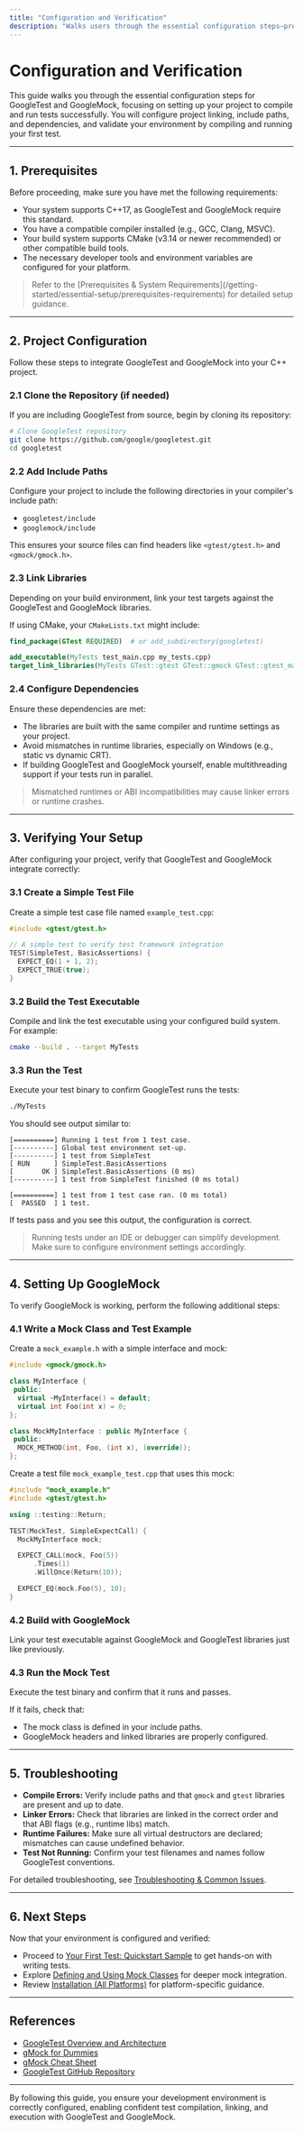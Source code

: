 ```yaml
---
title: "Configuration and Verification"
description: "Walks users through the essential configuration steps—project linking, include paths, and dependency setup—alongside clear instructions for verifying a first successful test run. This ensures users can confidently compile, link, and execute tests in their chosen environment."
---
```


# Configuration and Verification

This guide walks you through the essential configuration steps for GoogleTest and GoogleMock, focusing on setting up your project to compile and run tests successfully. You will configure project linking, include paths, and dependencies, and validate your environment by compiling and running your first test.

---

## 1. Prerequisites

Before proceeding, make sure you have met the following requirements:

- Your system supports C++17, as GoogleTest and GoogleMock require this standard.
- You have a compatible compiler installed (e.g., GCC, Clang, MSVC).
- Your build system supports CMake (v3.14 or newer recommended) or other compatible build tools.
- The necessary developer tools and environment variables are configured for your platform.

> <Note>
> Refer to the [Prerequisites & System Requirements](/getting-started/essential-setup/prerequisites-requirements) for detailed setup guidance.
> </Note>

---

## 2. Project Configuration

Follow these steps to integrate GoogleTest and GoogleMock into your C++ project.

### 2.1 Clone the Repository (if needed)

If you are including GoogleTest from source, begin by cloning its repository:

```bash
# Clone GoogleTest repository
git clone https://github.com/google/googletest.git
cd googletest
```

### 2.2 Add Include Paths

Configure your project to include the following directories in your compiler's include path:

- `googletest/include`
- `googlemock/include`

This ensures your source files can find headers like `<gtest/gtest.h>` and `<gmock/gmock.h>`.


### 2.3 Link Libraries

Depending on your build environment, link your test targets against the GoogleTest and GoogleMock libraries.

If using CMake, your `CMakeLists.txt` might include:

```cmake
find_package(GTest REQUIRED)  # or add_subdirectory(googletest)

add_executable(MyTests test_main.cpp my_tests.cpp)
target_link_libraries(MyTests GTest::gtest GTest::gmock GTest::gtest_main)
```


### 2.4 Configure Dependencies

Ensure these dependencies are met:

- The libraries are built with the same compiler and runtime settings as your project.
- Avoid mismatches in runtime libraries, especially on Windows (e.g., static vs dynamic CRT).
- If building GoogleTest and GoogleMock yourself, enable multithreading support if your tests run in parallel.

> <Warning>
> Mismatched runtimes or ABI incompatibilities may cause linker errors or runtime crashes.
> </Warning>

---

## 3. Verifying Your Setup

After configuring your project, verify that GoogleTest and GoogleMock integrate correctly:

### 3.1 Create a Simple Test File

Create a simple test case file named `example_test.cpp`:

```cpp
#include <gtest/gtest.h>

// A simple test to verify test framework integration
TEST(SimpleTest, BasicAssertions) {
  EXPECT_EQ(1 + 1, 2);
  EXPECT_TRUE(true);
}
```


### 3.2 Build the Test Executable

Compile and link the test executable using your configured build system. For example:

```bash
cmake --build . --target MyTests
```


### 3.3 Run the Test

Execute your test binary to confirm GoogleTest runs the tests:

```bash
./MyTests
```

You should see output similar to:

```
[==========] Running 1 test from 1 test case.
[----------] Global test environment set-up.
[----------] 1 test from SimpleTest
[ RUN      ] SimpleTest.BasicAssertions
[       OK ] SimpleTest.BasicAssertions (0 ms)
[----------] 1 test from SimpleTest finished (0 ms total)

[==========] 1 test from 1 test case ran. (0 ms total)
[  PASSED  ] 1 test.
```

If tests pass and you see this output, the configuration is correct.

> <Tip>
> Running tests under an IDE or debugger can simplify development. Make sure to configure environment settings accordingly.
> </Tip>

---

## 4. Setting Up GoogleMock

To verify GoogleMock is working, perform the following additional steps:

### 4.1 Write a Mock Class and Test Example

Create a `mock_example.h` with a simple interface and mock:

```cpp
#include <gmock/gmock.h>

class MyInterface {
 public:
  virtual ~MyInterface() = default;
  virtual int Foo(int x) = 0;
};

class MockMyInterface : public MyInterface {
 public:
  MOCK_METHOD(int, Foo, (int x), (override));
};
```


Create a test file `mock_example_test.cpp` that uses this mock:

```cpp
#include "mock_example.h"
#include <gtest/gtest.h>

using ::testing::Return;

TEST(MockTest, SimpleExpectCall) {
  MockMyInterface mock;

  EXPECT_CALL(mock, Foo(5))
      .Times(1)
      .WillOnce(Return(10));

  EXPECT_EQ(mock.Foo(5), 10);
}
```


### 4.2 Build with GoogleMock

Link your test executable against GoogleMock and GoogleTest libraries just like previously.


### 4.3 Run the Mock Test

Execute the test binary and confirm that it runs and passes.

If it fails, check that:

- The mock class is defined in your include paths.
- GoogleMock headers and linked libraries are properly configured.

---

## 5. Troubleshooting

- **Compile Errors:** Verify include paths and that `gmock` and `gtest` libraries are present and up to date.
- **Linker Errors:** Check that libraries are linked in the correct order and that ABI flags (e.g., runtime libs) match.
- **Runtime Failures:** Make sure all virtual destructors are declared; mismatches can cause undefined behavior.
- **Test Not Running:** Confirm your test filenames and names follow GoogleTest conventions.

For detailed troubleshooting, see [Troubleshooting & Common Issues](/getting-started/quickstart-and-troubleshooting/troubleshooting-validation).

---

## 6. Next Steps

Now that your environment is configured and verified:

- Proceed to [Your First Test: Quickstart Sample](/getting-started/quickstart-and-troubleshooting/quickstart-example) to get hands-on with writing tests.
- Explore [Defining and Using Mock Classes](/guides/mocking-in-action/defining-mocks) for deeper mock integration.
- Review [Installation (All Platforms)](/getting-started/essential-setup/installation-multiple-platforms) for platform-specific guidance.

---

## References

- [GoogleTest Overview and Architecture]( /overview/architecture-concepts/architecture-overview )
- [gMock for Dummies]( https://google.github.io/googletest/gmock_for_dummies.html )
- [gMock Cheat Sheet]( /docs/gmock_cheat_sheet.md )
- [GoogleTest GitHub Repository]( https://github.com/google/googletest )

---

By following this guide, you ensure your development environment is correctly configured, enabling confident test compilation, linking, and execution with GoogleTest and GoogleMock.
